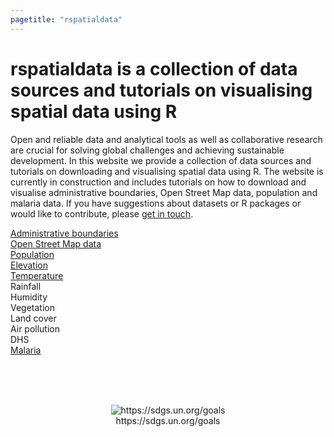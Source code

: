 ```yaml
---
pagetitle: "rspatialdata"
---
```


# **rspatialdata** is a collection of data sources and tutorials on visualising spatial data using R


Open and reliable data and analytical tools as well as collaborative research are crucial for solving global challenges and achieving sustainable development. In this website we provide a collection of data sources and tutorials on downloading and visualising spatial data using R.
The website is currently in construction and includes tutorials on how to download and visualise administrative boundaries, Open Street Map data, population and malaria data. If you have suggestions about datasets or R packages or would like to contribute, please [get in touch](contributors.html).


[Administrative boundaries](admin_boundaries.html)  
[Open Street Map data](osm.html)  
[Population](population.html)  
[Elevation](elevation.html)  
[Temperature](temperature.html)  
Rainfall  
Humidity   
Vegetation  
Land cover  
Air pollution  
DHS  
[Malaria](malaria.html)  

<br><br><br>

<center>
![https://sdgs.un.org/goals](./figures/SDGs.png#center)
<br>
https://sdgs.un.org/goals
</center>


<!---
[Administrative Boundaries](admin_boundaries.html)  
[Population](population.html)  
[Elevation](elevation.html)  
[Temperature](temperature.html)  
[Rainfall](rainfall.html)  
[Humidity](humidity.html)  
[Vegetation](vegetation.html)  
[Land Cover](land_cov.html)  
[Malaria](malaria.html)  
[DHS](dhs.html)  
[Air Pollution](air_pollution.html)  
[Socio-economic](socio_economic.html)  
[Points of Interest using Open Street Maps](osm.html)
--->

    
<!---
        - text: "Population"
          href: population.html
        - text: "Elevation"
          href: elevation.html
        - text: "Temperature"
          href: temperature.html
        - text: "Rainfall"
          href: rainfall.html
        - text: "Humidity"
          href: humidity.html
        - text: "Vegetation"
          href: vegetation.html
        - text: "Land Cover"
          href: land_cov.html
        - text: "DHS"
          href: dhs.html
        - text: "Mobility"
          href: mobility.html
        - text: "Air Pollution"
          href: air_pollution.html
        - text: "Socio-economic"
          href: socio_economic.html

--->